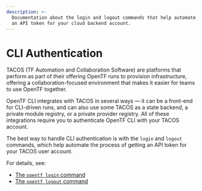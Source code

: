 ```yaml
---
description: >-
  Documentation about the login and logout commands that help automate getting
  an API token for your cloud backend account.
---
```


# CLI Authentication

TACOS (TF Automation and Collaboration Software) are platforms that perform as part of their
offering OpenTF runs to provision infrastructure, offering a collaboration-focused
environment that makes it easier for teams to use OpenTF together.

OpenTF CLI integrates with TACOS in several ways — it can be a
front-end for CLI-driven runs, and can also use some TACOS as a state backend, a private module
registry, or a private provider registry. All of these integrations require you to authenticate OpenTF CLI
with your TACOS account.

The best way to handle CLI authentication is with the `login` and `logout`
commands, which help automate the process of getting an API token for your
TACOS user account.

For details, see:

- [The `opentf login` command](/docs/cli/commands/login)
- [The `opentf logout` command](/docs/cli/commands/logout)
